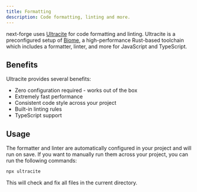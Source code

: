 ```yaml
---
title: Formatting
description: Code formatting, linting and more.
---
```


next-forge uses [Ultracite](https://ultracite.dev) for code formatting and linting. Ultracite is a preconfigured setup of [Biome](https://biomejs.dev), a high-performance Rust-based toolchain which includes a formatter, linter, and more for JavaScript and TypeScript.

## Benefits

Ultracite provides several benefits:

- Zero configuration required - works out of the box
- Extremely fast performance
- Consistent code style across your project
- Built-in linting rules
- TypeScript support

## Usage

The formatter and linter are automatically configured in your project and will run on save. If you want to manually run them across your project, you can run the following commands:

```sh Terminal
npx ultracite
```

This will check and fix all files in the current directory.

